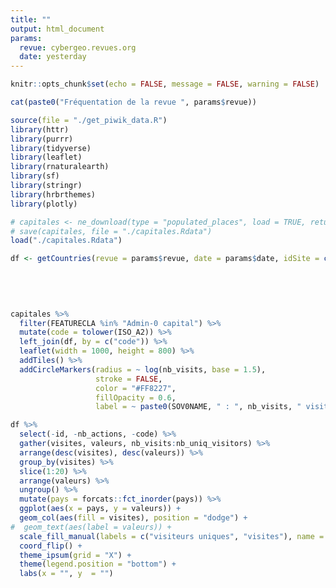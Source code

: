 ```yaml
---
title: ""
output: html_document
params:
  revue: cybergeo.revues.org
  date: yesterday
---
```




```r
knitr::opts_chunk$set(echo = FALSE, message = FALSE, warning = FALSE)
```

```r
cat(paste0("Fréquentation de la revue ", params$revue))
```


```r

source(file = "./get_piwik_data.R")
library(httr)
library(purrr)
library(tidyverse)
library(leaflet)
library(rnaturalearth)
library(sf)
library(stringr)
library(hrbrthemes)
library(plotly)
```

```r


# capitales <- ne_download(type = "populated_places", load = TRUE, returnclass = "sf", destdir = getwd())
# save(capitales, file = "./capitales.Rdata")
load("./capitales.Rdata")

df <- getCountries(revue = params$revue, date = params$date, idSite = case_when(str_detect(params$revue, "hypotheses.org") ~ 4,
                                                                                str_detect(params$revue, "revues.org") ~ 3,
                                                                                str_detect(params$revue, "books.openedition.org") ~ 5,
                                                                                str_detect(params$revue, "calenda.org") ~ 6,
                                                                                TRUE ~ 3))

capitales %>% 
  filter(FEATURECLA %in% "Admin-0 capital") %>% 
  mutate(code = tolower(ISO_A2)) %>% 
  left_join(df, by = c("code")) %>% 
  leaflet(width = 1000, height = 800) %>% 
  addTiles() %>% 
  addCircleMarkers(radius = ~ log(nb_visits, base = 1.5), 
                   stroke = FALSE, 
                   color = "#FF8227",
                   fillOpacity = 0.6,
                   label = ~ paste0(SOV0NAME, " : ", nb_visits, " visites"))

```

```r
df %>% 
  select(-id, -nb_actions, -code) %>% 
  gather(visites, valeurs, nb_visits:nb_uniq_visitors) %>% 
  arrange(desc(visites), desc(valeurs)) %>% 
  group_by(visites) %>% 
  slice(1:20) %>% 
  arrange(valeurs) %>% 
  ungroup() %>% 
  mutate(pays = forcats::fct_inorder(pays)) %>% 
  ggplot(aes(x = pays, y = valeurs)) +
  geom_col(aes(fill = visites), position = "dodge") +
#  geom_text(aes(label = valeurs)) +
  scale_fill_manual(labels = c("visiteurs uniques", "visites"), name = "", values = c("#07B7D9", "#FF8227")) +
  coord_flip() +
  theme_ipsum(grid = "X") +
  theme(legend.position = "bottom") +
  labs(x = "", y  = "")
  
```

